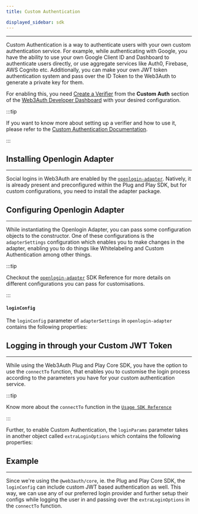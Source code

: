 ```yaml
---
title: Custom Authentication

displayed_sidebar: sdk
---
```



---

Custom Authentication is a way to authenticate users with your own custom authentication service. For example, while authenticating with Google, you
have the ability to use your own Google Client ID and Dashboard to authenticate users directly, or use aggregate services like Auth0, Firebase, AWS
Cognito etc. Additionally, you can make your own JWT token authentication system and pass over the ID Token to the Web3Auth to generate a private key
for them.

For enabling this, you need [Create a Verifier](/custom-authentication/verifiers) from the **Custom Auth** section of the
[Web3Auth Developer Dashboard](https://dashboard.web3auth.io/home/customauth) with your desired configuration.

:::tip

If you want to know more about setting up a verifier and how to use it, please refer to the
[Custom Authentication Documentation](/custom-authentication).

:::

## Installing Openlogin Adapter

---

Social logins in Web3Auth are enabled by the [`openlogin-adapter`](../openlogin). Natively, it is already present and preconfigured within the Plug
and Play SDK, but for custom configurations, you need to install the adapter package.

<OpenloginAdapterInstall />

## Configuring Openlogin Adapter

---

While instantiating the Openlogin Adapter, you can pass some configuration objects to the constructor. One of these configurations is the
`adapterSettings` configuration which enables you to make changes in the adapter, enabling you to do things like Whitelabeling and Custom
Authentication among other things.

:::tip

Checkout the [`openlogin-adapter`](../openlogin) SDK Reference for more details on different configurations you can pass for customisations.

:::

#### `loginConfig`

The `loginConfig` parameter of `adapterSettings` in `openlogin-adapter` contains the following properties:

<LoginConfig />

## Logging in through your Custom JWT Token

---

While using the Web3Auth Plug and Play Core SDK, you have the option to use the `connectTo` function, that enables you to customise the login process
according to the parameters you have for your custom authentication service.

<ConnectTo />

:::tip

Know more about the `connectTo` function in the [`Usage SDK Reference`](./usage#logging-in-the-user)

:::

Further, to enable Custom Authentication, the `loginParams` parameter takes in another object called `extraLoginOptions` which contains the following
properties:

<ExtraLoginOptions />

## Example

---

Since we're using the `@web3auth/core`, ie. the Plug and Play Core SDK, the `loginConfig` can include custom JWT based authentication as well. This
way, we can use any of our preferred login provider and further setup their configs while logging the user in and passing over the `extraLoginOptions`
in the `connectTo` function.

<CustomAuthenticationCoreExample />
<ConnectToExample />
